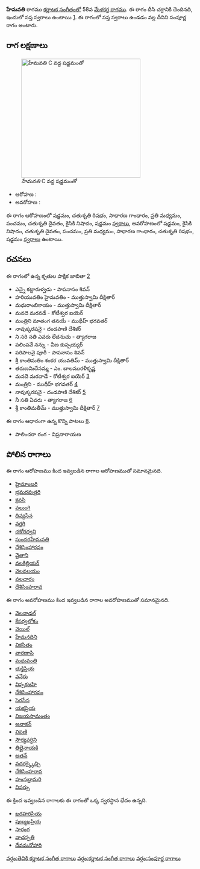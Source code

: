 {{Infobox ragam
	| name          	= హేమవతి
	| synonym	    	= 
	| mela          	= 58
	| chakra        	= దీసి
	| janaka        	= 
	| type          	= సంపూర్ణ
	| arohanam      	= {{svaraC|S|R2|G2|M2|P|D2|N2|S'}} 
	| avarohanam    	= {{svaraC|S'|N2|D2|P|M2|G2|R2|S}}
	| jeeva         	=
	| chhaya        	=
	| nyasa         	=
	| vishesha      	= 
	| equivalent  		= 
}}
{{కర్ణాటక సంగీత రాగాలు}}
'''హేమవతి''' రాగము [[కర్ణాటక సంగీతం]]లో 58వ [[మేళకర్త రాగము]]. ఈ రాగం దీసి చక్రానికి చెందినది, ఇందులో సప్త స్వరాలు ఉంటాయి [https://en.wikipedia.org/wiki/Melakarta]. ఈ రాగంలో సప్త స్వరాలు ఉండడం వల్ల దీనిని సంపూర్ణ రాగం అంటారు.


==రాగ లక్షణాలు==
[[Image:hemavati_kb2wiki.png|thumb|right|316px|''హేమవతి'' C వద్ద షడ్జమంతో]]

* ఆరోహణ : {{svaraC|S|R2|G2|M2|P|D2|N2|S'}} 
* అవరోహణ : {{svaraC|S'|N2|D2|P|M2|G2|R2|S}}

ఈ రాగం ఆరోహణంలో షడ్జమం, చతుశృతి రిషభం, సాధారణ  గాంధారం, ప్రతి మధ్యమం, పంచమం, చతుశృతి దైవతం, కైసికి నిషాదం, షడ్జమం [[స్వరాలు]], అవరోహణంలో షడ్జమం, కైసికి నిషాదం, చతుశృతి దైవతం, పంచమం, ప్రతి మధ్యమం, సాధారణ  గాంధారం, చతుశృతి రిషభం, షడ్జమం [[స్వరాలు]] ఉంటాయి.

==రచనలు==
ఈ రాగంలో ఉన్న కృతుల పాక్షిక జాబితా [https://github.com/ssrihari/ragavardhini/blob/master/ragas/kritis.psv]
* ఎన్నై కట్టారుళ్వడు - పాపనాసం  శివన్
* హరియువతిం హైమవతిం - ముత్తుస్వామి దీక్షితార్
* మధురాంబికాయం - ముత్తుస్వామి దీక్షితార్
* మనదె మరవడే - కోటీశ్వర ఐయెర్
* మంత్రిని మాతంగ  తనయే - ముథీహ్ భగవతర్
* నావుక్కరషనై - దండపాణి దేశికర్
* ని  సరి సతి  ఎవరు లేదనుచు - త్యాగరాజ
* పలింపవే  నన్ను - వీణ కుప్పయ్యర్
* పరిపాలనై పూరీ - పాపనాసం  శివన్
* శ్రీ కాంతిమతిం శంకర యువతిమ్ - ముత్తుస్వామి దీక్షితార్
* తరుణమిదేనమ్మ - ఎం. బాలమురళీకృష్ణ
* మనదె  మరవాడే - కోటీశ్వర ఐయెర్ [http://www.karnatik.com/c1847.shtml]
* మంత్రిని - ముథీహ్ భగవతర్ [http://www.karnatik.com/c2036.shtml]
* నావుక్కరషనై - దండపాణి దేశికర్ [http://www.karnatik.com/c1274.shtml]
* నీ సతి ఏవరు - త్యాగరాజ [http://www.karnatik.com/c2657.shtml]
* శ్రీ కాంతిమతీమ్ - ముత్తుస్వామి దీక్షితార్ [http://www.karnatik.com/c1240.shtml]

ఈ రాగం ఆధారంగా ఉన్న కొన్ని పాటలు [http://rksanka.tripod.com/music/rslist.html].
* పాలించరా రంగ - విప్రనారాయణ




==పోలిన రాగాలు==
ఈ రాగం ఆరోహణము కింద ఇవ్వబడిన రాగాల ఆరోహణముతో సమానమైనది.
* [[హైమాంబరి]]
* [[భ్రమరవుత్తరి]]
* [[కైవసి]]
* [[వలుంగి]]
* [[దివ్యసేన]]
* [[వర్తగి]]
* [[చకోరధ్వని]]
* [[సుందరహేమవతి]]
* [[దేశిసింహారవం]]
* [[వైతాని]]
* [[వలకిల్లియర్]]
* [[వెలవలయం]]
* [[వలచారం]]
* [[దేశిసింహరావ]]

ఈ రాగం అవరోహణము కింద ఇవ్వబడిన రాగాల అవరోహణముతో సమానమైనది.
* [[వెలనాడల్]]
* [[కేసర్వలోకం]]
* [[వెయిల్]]
* [[హేమనదిని]]
* [[వికసితం]]
* [[వారణాసి]]
* [[మధువంతి]]
* [[భుక్తిప్రియ]]
* [[వనేరు]]
* [[విప్పకజహి]]
* [[దేశిసింహారవం]]
* [[సెరసేన]]
* [[యక్షప్రియ]]
* [[విజయసామంతం]]
* [[అనాకన్]]
* [[విపణి]]
* [[సౌర్యవర్ధిని]]
* [[ తిల్లైనాయకి]]
* [[అతన్]]
* [[వదరక్క్కైచ్చి]]
* [[దేశిసింహరావ]]
* [[హంసభ్రామరి]]
* [[విపర్సు]]

ఈ క్రింద ఇవ్వబడిన రాగాలకు ఈ రాగంతో ఒక్క స్వరస్థాన భేదం ఉన్నది.
* [[ఖరహరప్రియ]]
* [[షణ్ముఖప్రియ]]
* [[సారంగ]]
* [[వాచస్పతి]]
* [[దేవమనోహారి]]



[[వర్గం:తెవికి కర్ణాటక సంగీత రాగాలు]]
[[వర్గం:కర్ణాటక సంగీత రాగాలు]]
[[వర్గం:సంపూర్ణ రాగాలు]]